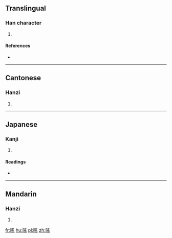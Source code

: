 ==Translingual==

===Han character===
{{Han char|rn=72|rad=日|as=10|sn=14|four=|canj=日月人山 (ABOU)|ids=⿰[[日]][[䍃]]}}

# {{defn|Han|sort=日10}}

====References====
* {{Han ref|kx=0498.320|dkj=14078|dj=0867.100|hdz=21530.150|uh=669A|ud=26266}}

----

==Cantonese==

===Hanzi===
{{yue-hanzi|jyut=[[jiu4]]|y=yiu4}}

# {{defn|lang=yue|sort=日10}}

----

==Japanese==

===Kanji===
{{ja-kanji|grade=|rs=日10}}

# {{defn|lang=ja|sort=日10}}

====Readings====
* {{ja-readings|on=[[よう]] (yō)|kun=[[ひのひかり]] (hinohikari), [[あきらか]] (akiraka)}}

----

==Mandarin==

===Hanzi===
{{cmn-hanzi|pin=[[yáo]] ([[yao2]])|wg=yao<sup>2</sup>}}

# {{defn|lang=cmn|sort=日10}}

[[fr:暚]]
[[hu:暚]]
[[pl:暚]]
[[zh:暚]]
